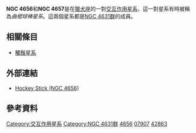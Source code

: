 {{Infobox Galaxy
| name = [[星雲和星團新總表|NGC]] 4656/7
| image = [[Image:Hockeystick.jpg|300px]]
| caption = NGC 4656/7。創建者：Scott Anttila.
| constellation name = [[獵犬座|獵犬座]]<ref name="sinnott">{{cite book 
 | author=R. W. Sinnott, editor
 | title= The Complete New General Catalogue and Index Catalogue of Nebulae and Star Clusters by J. L. E. Dreyer
 | url=https://archive.org/details/ngc20000complete0000drey
 | year=1988
 | publisher=Sky Publishing Corporation and Cambridge University Press
 | isbn=0-933-34651-4}}</ref>
| epoch = [[J2000|J2000]]
| type = SB(s)m pec<ref name="ned">{{cite web
  | title=NASA/IPAC Extragalactic Database
  | work=Results for NGC 4656
  | url=http://nedwww.ipac.caltech.edu/
  | accessdate=2006-04-30
  | archive-date=2011-05-14
  | archive-url=https://web.archive.org/web/20110514100451/http://nedwww.ipac.caltech.edu/
  | dead-url=no
  }}</ref>
| ra = {{RA|12|43|57.7}}<ref name="ned"/>
| dec = {{DEC|+32|10|05}}<ref name="ned"/>
| dist_ly = 
| z= 646 公里/秒<ref name="ned"/>
| appmag_v = 11.0<ref name="ned"/>
| size_v = 12′.9<ref name="ned"/>
| notes = [[交互作用星系|交互作用星系對]]
| names = [[Uppsala_General_Catalogue|UGC]] 7907,<ref name="ned" /> [[Principal_Galaxies_Catalogue|PGC]] 42863<ref name="ned" />
}}

'''NGC 4656'''和'''NGC 4657'''是在[[獵犬座|獵犬座]]的一對[[交互作用星系|交互作用星系]]，這一對星系有時被稱為''曲棍球棒星系''。這兩個星系都是[[NGC_4631群|NGC 4631群]]的成員。

== 相關條目 ==
* [[觸鬚星系|觸鬚星系]]

== 外部連結 ==
* [http://www.daviddarling.info/encyclopedia/H/Hockey_Stick.html Hockey Stick (NGC 4656)]{{Wayback|url=http://www.daviddarling.info/encyclopedia/H/Hockey_Stick.html |date=20111016230203 }}

== 參考資料 ==
{{reflist}}

[[Category:交互作用星系|Category:交互作用星系]]
[[Category:NGC_4631群|Category:NGC 4631群]]
[[Category:獵犬座NGC天體|4656]]
[[Category:UGC天體|07907]]
[[Category:PGC天體|42863]]


{{galaxy-stub}}